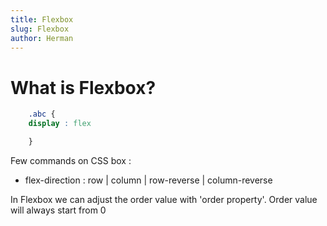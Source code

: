 ```yaml
---
title: Flexbox
slug: Flexbox
author: Herman
---
```


# What is Flexbox?


```css
    .abc {
    display : flex

    }
```

Few commands on CSS box : 
- flex-direction : row | column | row-reverse | column-reverse


In Flexbox we can adjust the order value with 'order property'. Order value will always start from 0

